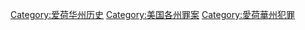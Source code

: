 [[Category:爱荷华州历史|Category:爱荷华州历史]]
[[Category:美国各州罪案|Category:美国各州罪案]]
[[Category:愛荷華州犯罪|Category:愛荷華州犯罪]]